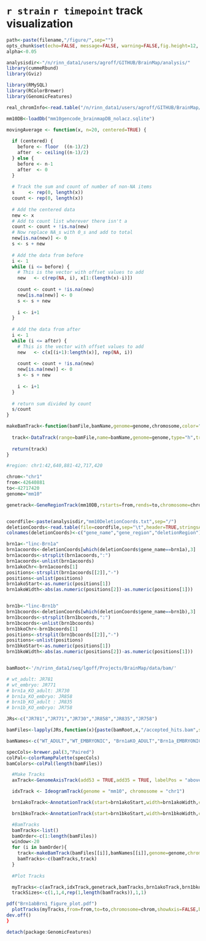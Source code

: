 `r strain` `r timepoint` track visualization 
========================================================

```r
path<-paste(filename,"/figure/",sep="")
opts_chunk$set(echo=FALSE, message=FALSE, warning=FALSE,fig.height=12, fig.width=10,fig.path=path,dev=c('png', 'pdf'))
alpha<-0.05 
```

```r

analysisdir<-"/n/rinn_data1/users/agroff/GITHUB/BrainMap/analysis/"
library(cummeRbund)
library(Gviz)

library(RMySQL)
library(RColorBrewer)
library(GenomicFeatures)

real_chromInfo<-read.table("/n/rinn_data1/users/agroff/GITHUB/BrainMap/abbie_annotation/real_chromosomes_mm10_brainmap.chrom.info",header=TRUE)

mm10DB<-loadDb("mm10gencode_brainmapDB_nolacz.sqlite")

movingAverage <- function(x, n=20, centered=TRUE) {
  
  if (centered) {
    before <- floor  ((n-1)/2)
    after  <- ceiling((n-1)/2)
  } else {
    before <- n-1
    after  <- 0
  }
  
  # Track the sum and count of number of non-NA items
  s     <- rep(0, length(x))
  count <- rep(0, length(x))
  
  # Add the centered data
  new <- x
  # Add to count list wherever there isn't a
  count <- count + !is.na(new)
  # Now replace NA_s with 0_s and add to total
  new[is.na(new)] <- 0
  s <- s + new
  
  # Add the data from before
  i <- 1
  while (i <= before) {
    # This is the vector with offset values to add
    new   <- c(rep(NA, i), x[1:(length(x)-i)])
    
    count <- count + !is.na(new)
    new[is.na(new)] <- 0
    s <- s + new
    
    i <- i+1
  }
  
  # Add the data from after
  i <- 1
  while (i <= after) {
    # This is the vector with offset values to add
    new   <- c(x[(i+1):length(x)], rep(NA, i))
    
    count <- count + !is.na(new)
    new[is.na(new)] <- 0
    s <- s + new
    
    i <- i+1
  }
  
  # return sum divided by count
  s/count
}

makeBamTrack<-function(bamFile,bamName,genome=genome,chromosome,color="steelblue",window=20,ylim=c(0,15)){
  
  track<-DataTrack(range=bamFile,name=bamName,genome=genome,type="h",transformation=function(x){movingAverage(x,window)},col=color,fill.histogram=color,col.histogram=color,chromosome=chromosome, ylim=ylim, lwd=1.5)
  
  return(track)
}

```

```r

#region: chr1:42,640,881-42,717,420

chrom<-"chr1"
from<-42640881
to<-42717420
genome="mm10"

genetrack<-GeneRegionTrack(mm10DB,rstarts=from,rends=to,chromosome=chrom,showId=TRUE,geneSymbol=TRUE,genome=genome,name="LincRNA Isoforms",fill="steelblue",stacking="squish")


coordfile<-paste(analysisdir,"mm10DeletionCoords.txt",sep="/")
deletionCoords<-read.table(file=coordfile,sep="\t",header=TRUE,stringsAsFactors=FALSE)
colnames(deletionCoords)<-c("gene_name","gene_region","deletionRegion")

brn1a<-"linc-Brn1a"
brn1acoords<-deletionCoords[which(deletionCoords$gene_name==brn1a),3]
brn1acoords<-strsplit(brn1acoords,":")
brn1acoords<-unlist(brn1acoords)
brn1akoChr<-brn1acoords[1]
positions<-strsplit(brn1acoords[[2]],"-")
positions<-unlist(positions)
brn1akoStart<-as.numeric(positions[1])
brn1akoWidth<-abs(as.numeric(positions[2])-as.numeric(positions[1]))


brn1b<-"linc-Brn1b"
brn1bcoords<-deletionCoords[which(deletionCoords$gene_name==brn1b),3]
brn1bcoords<-strsplit(brn1bcoords,":")
brn1bcoords<-unlist(brn1bcoords)
brn1bkoChr<-brn1bcoords[1]
positions<-strsplit(brn1bcoords[[2]],"-")
positions<-unlist(positions)
brn1bkoStart<-as.numeric(positions[1])
brn1bkoWidth<-abs(as.numeric(positions[2])-as.numeric(positions[1]))


bamRoot<-'/n/rinn_data1/seq/lgoff/Projects/BrainMap/data/bam/'

# wt_adult: JR781
# wt_embryo: JR771
# brn1a_KO_adult: JR730
# brn1a_KO_embryo: JR858
# brn1b_KO_adult : JR835
# brn1b_KO_embryo: JR758

JRs<-c("JR781","JR771","JR730","JR858","JR835","JR758")

bamFiles<-lapply(JRs,function(x){paste(bamRoot,x,"/accepted_hits.bam",sep="")})

bamNames<-c("WT_ADULT","WT_EMBRYONIC", "Brn1aKO_ADULT","Brn1a_EMBRYONIC","Brn1bKO_ADULT","Brn1bKO_EMBRYONIC")

specCols<-brewer.pal(3,"Paired")
colPal<-colorRampPalette(specCols)
bamColors<-colPal(length(bamFiles))
```

```r

  #Make Tracks
  axTrack<-GenomeAxisTrack(add53 = TRUE,add35 = TRUE, labelPos = "above")

  idxTrack <- IdeogramTrack(genome = "mm10", chromosome = "chr1")

  brn1akoTrack<-AnnotationTrack(start=brn1akoStart,width=brn1akoWidth,chromosome=brn1akoChr,strand="*",id=brn1a,genome="mm10",name="Brn1a KO Region")

  brn1bkoTrack<-AnnotationTrack(start=brn1bkoStart,width=brn1bkoWidth,chromosome=brn1bkoChr,strand="*",id=brn1b,genome="mm10",name="Brn1b KO Region")

  #BamTracks
  bamTracks<-list()
  bamOrder<-c(1:length(bamFiles))
  window<-20
  for (i in bamOrder){
    track<-makeBamTrack(bamFiles[[i]],bamNames[[i]],genome=genome,chromosome=chrom,color=bamColors[i],window=window)
    bamTracks<-c(bamTracks,track)
  }
  
  #Plot Tracks

  myTracks<-c(axTrack,idxTrack,genetrack,bamTracks,brn1akoTrack,brn1bkoTrack)
  trackSizes<-c(1,1,4,rep(1,length(bamTracks)),1,1)

pdf("Brn1abBrn1_figure_plot.pdf")
  plotTracks(myTracks,from=from,to=to,chromosome=chrom,showAxis=FALSE,background.title="black",col.title="white",col.axis="black",sizes=trackSizes,geneSymbol=TRUE)
dev.off()
}

detach(package:GenomicFeatures)
```

